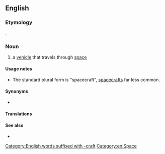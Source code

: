 ==English==
{{wikipedia}}

===Etymology===
{{compound|space|craft|lang=en}}.

===Noun===
{{en-noun|spacecraft|spacecrafts}}

# a [[vehicle]] that travels through [[space]]

====Usage notes====
* The standard plural form is "spacecraft", [[spacecrafts]] far less common.

====Synonyms====
* {{l|en|spaceship}}

====Translations====
{{trans-see|vehicle that travels through space|spaceship}}

====See also====
* {{l|en|space shuttle}}

[[Category:English words suffixed with -craft]]
[[Category:en:Space]]